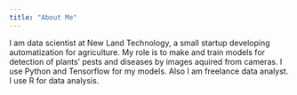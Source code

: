 ```yaml
---
title: "About Me"
---
```


I am data scientist at New Land Technology, a small startup developing automatization for agriculture. My role is to make and train models for detection of plants' pests and diseases by images aquired from cameras. I use Python and Tensorflow for my models. Also I am freelance data analyst. I use R for data analysis.
